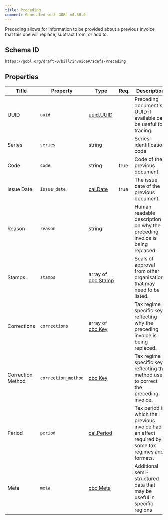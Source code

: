 ```yaml
---
title: Preceding
comment: Generated with GOBL v0.38.0
---
```


Preceding allows for information to be provided about a previous invoice that this one will replace, subtract from, or add to.

## Schema ID

`https://gobl.org/draft-0/bill/invoice#/$defs/Preceding`

## Properties

| Title             | Property            | Type                                     | Req. | Description                                                                                      |
|-------------------|---------------------|------------------------------------------|------|--------------------------------------------------------------------------------------------------|
| UUID              | `uuid`              | [uuid.UUID](/draft-0/uuid/uuid)          |      | Preceding document's UUID if available can be useful for tracing.                                |
| Series            | `series`            | string                                   |      | Series identification code                                                                       |
| Code              | `code`              | string                                   | true | Code of the previous document.                                                                   |
| Issue Date        | `issue_date`        | [cal.Date](/draft-0/cal/date)            | true | The issue date of the previous document.                                                         |
| Reason            | `reason`            | string                                   |      | Human readable description on why the preceding invoice is being replaced.                       |
| Stamps            | `stamps`            | array of [cbc.Stamp](/draft-0/cbc/stamp) |      | Seals of approval from other organisations that may need to be listed.                           |
| Corrections       | `corrections`       | array of [cbc.Key](/draft-0/cbc/key)     |      | Tax regime specific keys reflecting why the preceding invoice is being replaced.                 |
| Correction Method | `correction_method` | [cbc.Key](/draft-0/cbc/key)              |      | Tax regime specific keys reflecting the method used to correct the preceding invoice.            |
| Period            | `period`            | [cal.Period](/draft-0/cal/period)        |      | Tax period in which the previous invoice had an effect required by some tax regimes and formats. |
| Meta              | `meta`              | [cbc.Meta](/draft-0/cbc/meta)            |      | Additional semi-structured data that may be useful in specific regions                           |

